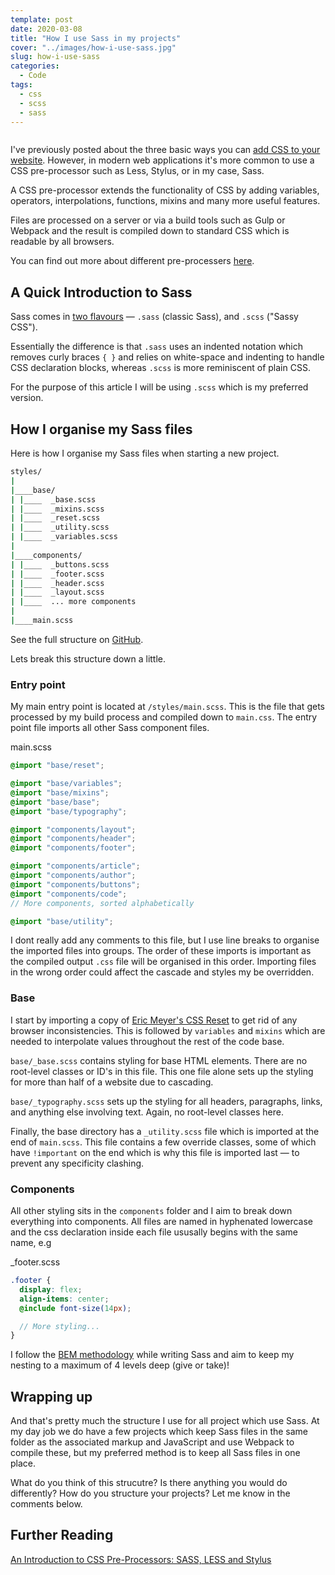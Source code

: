 ```yaml
---
template: post
date: 2020-03-08
title: "How I use Sass in my projects"
cover: "../images/how-i-use-sass.jpg"
slug: how-i-use-sass
categories:
  - Code
tags:
  - css
  - scss
  - sass
---
```


<Img fluid={props.cover} className="post-cover-image webfeedsFeaturedVisual" />

I've previously posted about the three basic ways you can [add CSS to your website](/how-to-add-css). However, in modern web applications it's more common to use a CSS pre-processor such as Less, Stylus, or in my case, Sass.

A CSS pre-processor extends the functionality of CSS by adding variables, operators, interpolations, functions, mixins and many more useful features.

Files are processed on a server or via a build tools such as Gulp or Webpack and the result is compiled down to standard CSS which is readable by all browsers.

You can find out more about different pre-processers [here](https://htmlmag.com/article/an-introduction-to-css-preprocessors-sass-less-stylus).

## A Quick Introduction to Sass

Sass comes in [two flavours](https://sass-lang.com/documentation/syntax) — `.sass` (classic Sass), and `.scss` ("Sassy CSS").

Essentially the difference is that `.sass` uses an indented notation which removes curly braces `{ }` and relies on white-space and indenting to handle CSS declaration blocks, whereas `.scss` is more reminiscent of plain CSS.

For the purpose of this article I will be using `.scss` which is my preferred version.

## How I organise my Sass files

Here is how I organise my Sass files when starting a new project.

```sh
styles/
|
|____base/
| |____  _base.scss
| |____  _mixins.scss
| |____  _reset.scss
| |____  _utility.scss
| |____  _variables.scss
|
|____components/
| |____  _buttons.scss
| |____  _footer.scss
| |____  _header.scss
| |____  _layout.scss
| |____  ... more components
|
|____main.scss
```

See the full structure on [GitHub](https://github.com/ajaykarwal/ajaykarwal.com/tree/master/src/styles).

Lets break this structure down a little.

### Entry point

My main entry point is located at `/styles/main.scss`. This is the file that gets processed by my build process and compiled down to `main.css`. The entry point file imports all other Sass component files.

<div className="file">main.scss</div>

```scss
@import "base/reset";

@import "base/variables";
@import "base/mixins";
@import "base/base";
@import "base/typography";

@import "components/layout";
@import "components/header";
@import "components/footer";

@import "components/article";
@import "components/author";
@import "components/buttons";
@import "components/code";
// More components, sorted alphabetically

@import "base/utility";
```

I dont really add any comments to this file, but I use line breaks to organise the imported files into groups. The order of these imports is important as the compiled output `.css` file will be organised in this order. Importing files in the wrong order could affect the cascade and styles my be overridden.

### Base

I start by importing a copy of [Eric Meyer's CSS Reset](https://meyerweb.com/eric/tools/css/reset/) to get rid of any browser inconsistencies. This is followed by `variables` and `mixins` which are needed to interpolate values throughout the rest of the code base.

`base/_base.scss` contains styling for base HTML elements. There are no root-level classes or ID's in this file. This one file alone sets up the styling for more than half of a website due to cascading.

`base/_typography.scss` sets up the styling for all headers, paragraphs, links, and anything else involving text. Again, no root-level classes here.

Finally, the base directory has a `_utility.scss` file which is imported at the end of `main.scss`. This file contains a few override classes, some of which have `!important` on the end which is why this file is imported last &mdash; to prevent any specificity clashing.

### Components

All other styling sits in the `components` folder and I aim to break down everything into components. All files are named in hyphenated lowercase and the css declaration inside each file ususally begins with the same name, e.g

<div className="file">_footer.scss</div>

```scss
.footer {
  display: flex;
  align-items: center;
  @include font-size(14px);

  // More styling...
}
```

I follow the [BEM methodology](http://getbem.com/) while writing Sass and aim to keep my nesting to a maximum of 4 levels deep (give or take)!

## Wrapping up

And that's pretty much the structure I use for all project which use Sass. At my day job we do have a few projects which keep Sass files in the same folder as the associated markup and JavaScript and use Webpack to compile these, but my preferred method is to keep all Sass files in one place.

What do you think of this strucutre? Is there anything you would do differently? How do you structure your projects? Let me know in the comments below.

## Further Reading

[An Introduction to CSS Pre-Processors: SASS, LESS and Stylus](https://htmlmag.com/article/an-introduction-to-css-preprocessors-sass-less-stylus)
